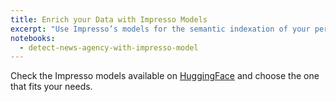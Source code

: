 ```yaml
---
title: Enrich your Data with Impresso Models
excerpt: "Use Impresso’s models for the semantic indexation of your personal data collections "
notebooks:
  - detect-news-agency-with-impresso-model
---
```


Check the Impresso models available on [HuggingFace](https://huggingface.co/impresso-project/) and choose the one that fits your needs.

